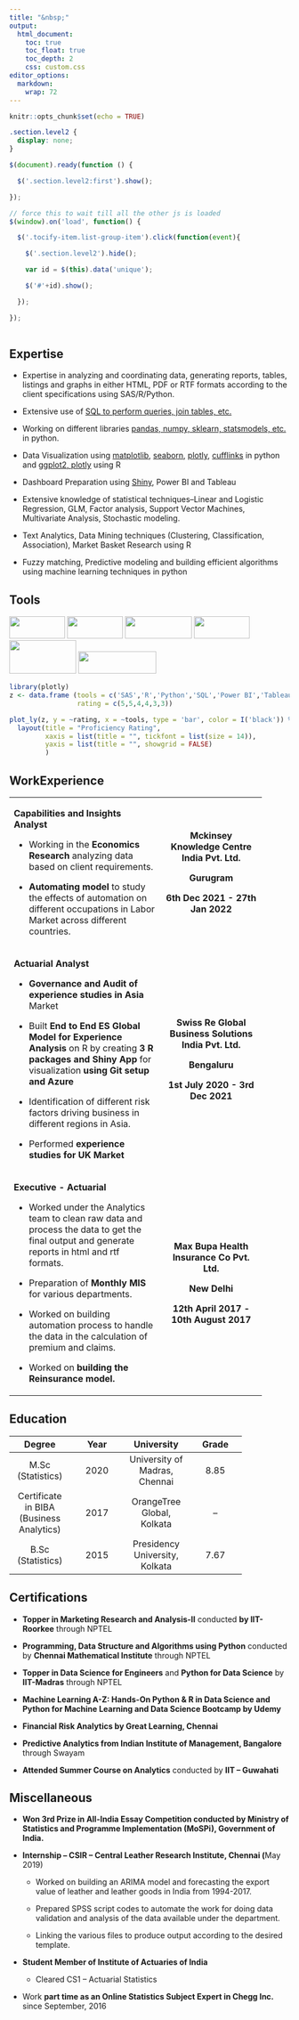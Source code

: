```yaml
---
title: "&nbsp;"
output:
  html_document:
    toc: true
    toc_float: true
    toc_depth: 2
    css: custom.css
editor_options: 
  markdown: 
    wrap: 72
---
```


```{=html}
<style>
#img0 {
  border-radius: 60%;
}

#nav_logo {
  width: 90%;
  margin-top: 20px;
}
</style>
```

```{=html}
<script>
  $(document).ready(function() {
    $('#TOC').parent().prepend('<div id=\"nav_logo\"><img id = "img0" src=\"myimage.png\"></div>');
  });
</script>
```


```r
knitr::opts_chunk$set(echo = TRUE)
```

```css

.section.level2 {
  display: none;
}

```

```js

$(document).ready(function () {

  $('.section.level2:first').show();

});

// force this to wait till all the other js is loaded
$(window).on('load', function() {

  $('.tocify-item.list-group-item').click(function(event){

    $('.section.level2').hide();

    var id = $(this).data('unique');

    $('#'+id).show();

  });

});
  
```

## Expertise {#Expertise}

-   Expertise in analyzing and coordinating data, generating reports,
    tables, listings and graphs in either HTML, PDF or RTF formats
    according to the client specifications using SAS/R/Python.

-   Extensive use of [SQL to perform queries, join tables, etc.]()

-   Working on different libraries [pandas, numpy, sklearn, statsmodels,
    etc.](https://pandas.pydata.org) in python.

-   Data Visualization using [matplotlib](), [seaborn](), [plotly](),
    [cufflinks]() in python and [ggplot2, plotly]() using R

-   Dashboard Preparation using [Shiny](), Power BI and Tableau

-   Extensive knowledge of statistical techniques--Linear and Logistic
    Regression, GLM, Factor analysis, Support Vector Machines,
    Multivariate Analysis, Stochastic modeling.

-   Text Analytics, Data Mining techniques (Clustering, Classification,
    Association), Market Basket Research using R

-   Fuzzy matching, Predictive modeling and building efficient
    algorithms using machine learning techniques in python

## Tools {#Tools}

<img src="https://d33wubrfki0l68.cloudfront.net/1ac3f0e3753f18c7e2a8893957d1841fba1e3d08/48a33/wp-content/uploads/2018/10/rstudio-logo-flat.png" height="40" width="100"/>
<img src="https://upload.wikimedia.org/wikipedia/commons/thumb/1/10/SAS_logo_horiz.svg/2560px-SAS_logo_horiz.svg.png" height="40" width="100"/>
<img src="https://upload.wikimedia.org/wikipedia/commons/thumb/f/f8/Python_logo_and_wordmark.svg/2560px-Python_logo_and_wordmark.svg.png" height="40" width="120"/>
<img src="https://upload.wikimedia.org/wikipedia/commons/8/87/Sql_data_base_with_logo.png" height="40" width="100"/>
<img src="https://cdn.icon-icons.com/icons2/2699/PNG/512/microsoft_powerbi_logo_icon_169958.png" height="60" width="120"/>
<img src="https://upload.wikimedia.org/wikipedia/commons/4/4b/Tableau_Logo.png" height="40" width="140"/>

```r
library(plotly)
z <- data.frame (tools = c('SAS','R','Python','SQL','Power BI','Tableau'),
                 rating = c(5,5,4,4,3,3))

plot_ly(z, y = ~rating, x = ~tools, type = 'bar', color = I('black')) %>%
  layout(title = "Proficiency Rating",
         xaxis = list(title = "", tickfont = list(size = 14)), 
         yaxis = list(title = "", showgrid = FALSE)
         )

```

## WorkExperience {#WorkExperience}

+:-------------------------------------+:-----------------------:+
| **Capabilities and Insights          | **Mckinsey Knowledge    |
| Analyst**                            | Centre India Pvt.       |
|                                      | Ltd.**                  |
| -   Working in the **Economics       |                         |
|     Research** analyzing data based  | **Gurugram**            |
|     on client requirements.          |                         |
|                                      | **6th Dec 2021 - 27th   |
| -   **Automating model** to study    | Jan 2022**              |
|     the effects of automation on     |                         |
|     different occupations in Labor   |                         |
|     Market across different          |                         |
|     countries.                       |                         |
+--------------------------------------+-------------------------+
| **Actuarial Analyst**                | **Swiss Re Global       |
|                                      | Business Solutions      |
| -   **Governance and Audit of        | India Pvt. Ltd.**       |
|     experience studies in Asia**     |                         |
|     Market                           | **Bengaluru**           |
|                                      |                         |
| -   Built **End to End ES Global     | **1st July 2020 - 3rd   |
|     Model for Experience Analysis**  | Dec 2021**              |
|     on R by creating **3 R packages  |                         |
|     and Shiny App** for              |                         |
|     visualization **using Git setup  |                         |
|     and Azure**                      |                         |
|                                      |                         |
| -   Identification of different risk |                         |
|     factors driving business in      |                         |
|     different regions in Asia.       |                         |
|                                      |                         |
| -   Performed **experience studies   |                         |
|     for UK Market**                  |                         |
+--------------------------------------+-------------------------+
| **Executive - Actuarial**            | **Max Bupa Health       |
|                                      | Insurance Co Pvt.       |
| -   Worked under the Analytics team  | Ltd.**                  |
|     to clean raw data and process    |                         |
|     the data to get the final output | **New Delhi**           |
|     and generate reports in html and |                         |
|     rtf formats.                     | **12th April 2017 -     |
|                                      | 10th August 2017**      |
| -   Preparation of **Monthly MIS**   |                         |
|     for various departments.         |                         |
|                                      |                         |
| -   Worked on building automation    |                         |
|     process to handle the data in    |                         |
|     the calculation of premium and   |                         |
|     claims.                          |                         |
|                                      |                         |
| -   Worked on **building the         |                         |
|     Reinsurance model.**             |                         |
+--------------------------------------+-------------------------+

## Education {#Education}

+--------------+--------------+--------------+--------------+
| Degree       | Year         | University   | Grade        |
+:============:+:============:+:============:+:============:+
| M.Sc         | 2020         | University   | 8.85         |
| (Statistics) |              | of Madras,   |              |
|              |              | Chennai      |              |
+--------------+--------------+--------------+--------------+
| Certificate  | 2017         | OrangeTree   | --           |
| in BIBA      |              | Global,      |              |
| (Business    |              | Kolkata      |              |
| Analytics)   |              |              |              |
+--------------+--------------+--------------+--------------+
| B.Sc         | 2015         | Presidency   | 7.67         |
| (Statistics) |              | University,  |              |
|              |              | Kolkata      |              |
+--------------+--------------+--------------+--------------+

## Certifications {#Certifications}

-   **Topper in Marketing Research and Analysis-II** conducted **by
    IIT-Roorkee** through NPTEL

-   **Programming, Data Structure and Algorithms using Python**
    conducted by **Chennai Mathematical Institute** through NPTEL

-   **Topper in Data Science for Engineers** and **Python for Data
    Science** by **IIT-Madras** through NPTEL

-   **Machine Learning A-Z: Hands-On Python & R in Data Science and
    Python for Machine Learning and Data Science Bootcamp by Udemy**

-   **Financial Risk Analytics by Great Learning, Chennai**

-   **Predictive Analytics from Indian Institute of Management,
    Bangalore** through Swayam

-   **Attended Summer Course on Analytics** conducted by **IIT --
    Guwahati**

## Miscellaneous {#Miscellaneous}

-   **Won 3rd Prize in All-India Essay Competition conducted by Ministry
    of Statistics and Programme
    Implementation (MoSPi), Government of India.**

-   **Internship -- CSIR -- Central Leather Research Institute, Chennai
    (**May 2019)

    -   Worked on building an ARIMA model and forecasting the export
        value of leather and leather goods in India from 1994-2017.

    -   Prepared SPSS script codes to automate the work for doing data
        validation and analysis of the data available under the
        department.

    -   Linking the various files to produce output according to the
        desired template.

-   **Student Member of Institute of Actuaries of India**

    -   Cleared CS1 -- Actuarial Statistics

-   Work **part time as an Online Statistics Subject Expert in Chegg
    Inc.** since September, 2016
